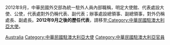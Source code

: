 2012年9月，中華民國外交部為統一駐外人員內部職稱，明定大使館、代表處設大使、公使，代表處對外仍稱代表、副代表；辦事處設總領事、副總領事，對外仍稱處長、副處長。'''2012年9月之後的歷任代表'''，請移至[[:Category:中華民國駐澳大利亞大使|:Category:中華民國駐澳大利亞大使]]。

[[Category:中華民國駐外代表_(歷史)|Australia]]
[[Category:中華民國駐澳大利亞大使|Category:中華民國駐澳大利亞大使]]
[[Category:中華民國駐澳大利亞官員|Category:中華民國駐澳大利亞官員]]